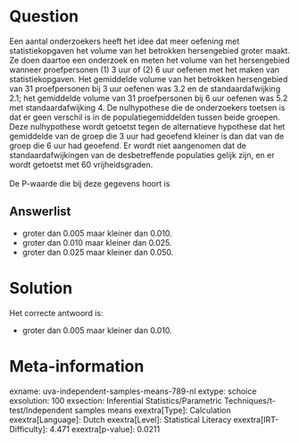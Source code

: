 Question
========

Een aantal onderzoekers heeft het idee dat meer oefening met
statistiekopgaven het volume van het betrokken hersengebied groter
maakt. Ze doen daartoe een onderzoek en meten het volume van het
hersengebied wanneer proefpersonen (1) 3 uur of (2) 6 uur oefenen met
het maken van statistiekopgaven. Het gemiddelde volume van het betrokken
hersengebied van 31 proefpersonen bij 3 uur oefenen was 3.2 en de
standaardafwijking 2.1; het gemiddelde volume van 31 proefpersonen bij 6
uur oefenen was 5.2 met standaardafwijking 4. De nulhypothese die de
onderzoekers toetsen is dat er geen verschil is in de
populatiegemiddelden tussen beide groepen. Deze nulhypothese wordt
getoetst tegen de alternatieve hypothese dat het gemiddelde van de groep
die 3 uur had geoefend kleiner is dan dat van de groep die 6 uur had
geoefend. Er wordt niet aangenomen dat de standaardafwijkingen van de
desbetreffende populaties gelijk zijn, en er wordt getoetst met 60
vrijheidsgraden.\
\
De P-waarde die bij deze gegevens hoort is


Answerlist
----------

* groter dan 0.005 maar kleiner dan 0.010.
* groter dan 0.010 maar kleiner dan 0.025.
* groter dan 0.025 maar kleiner dan 0.050.

Solution
========

Het correcte antwoord is: 

* groter dan 0.005 maar kleiner dan 0.010.

Meta-information
================
exname: uva-independent-samples-means-789-nl
extype: schoice
exsolution: 100
exsection: Inferential Statistics/Parametric Techniques/t-test/Independent samples means
exextra[Type]: Calculation
exextra[Language]: Dutch
exextra[Level]: Statistical Literacy
exextra[IRT-Difficulty]: 4.471
exextra[p-value]: 0.0211
